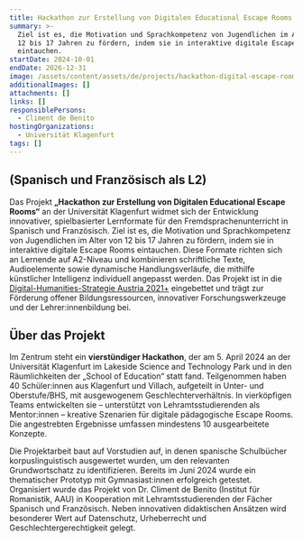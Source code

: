 ```yaml
---
title: Hackathon zur Erstellung von Digitalen Educational Escape Rooms
summary: >-
  Ziel ist es, die Motivation und Sprachkompetenz von Jugendlichen im Alter von
  12 bis 17 Jahren zu fördern, indem sie in interaktive digitale Escape Rooms
  eintauchen. 
startDate: 2024-10-01
endDate: 2026-12-31
image: /assets/content/assets/de/projects/hackathon-digital-escape-rooms/image.png
additionalImages: []
attachments: []
links: []
responsiblePersons:
  - Climent de Benito
hostingOrganizations:
  - Universität Klagenfurt
tags: []
---
```

## **(Spanisch und Französisch als L2)**

Das Projekt **„Hackathon zur Erstellung von Digitalen Educational Escape Rooms“** an der Universität Klagenfurt widmet sich der Entwicklung innovativer, spielbasierter Lernformate für den Fremdsprachenunterricht in Spanisch und Französisch. Ziel ist es, die Motivation und Sprachkompetenz von Jugendlichen im Alter von 12 bis 17 Jahren zu fördern, indem sie in interaktive digitale Escape Rooms eintauchen. Diese Formate richten sich an Lernende auf A2-Niveau und kombinieren schriftliche Texte, Audioelemente sowie dynamische Handlungsverläufe, die mithilfe künstlicher Intelligenz individuell angepasst werden. Das Projekt ist in die [Digital-Humanities-Strategie Austria 2021+](https://gams.uni-graz.at/o:clariah.dha-strategie-2021) eingebettet und trägt zur Förderung offener Bildungsressourcen, innovativer Forschungswerkzeuge und der Lehrer:innenbildung bei.

## Über das Projekt

Im Zentrum steht ein **vierstündiger Hackathon**, der am 5. April 2024 an der Universität Klagenfurt im Lakeside Science and Technology Park und in den Räumlichkeiten der „School of Education“ statt fand. Teilgenommen haben 40 Schüler:innen aus Klagenfurt und Villach, aufgeteilt in Unter- und Oberstufe/BHS, mit ausgewogenem Geschlechterverhältnis. In vierköpfigen Teams entwickelten sie – unterstützt von Lehramtsstudierenden als Mentor:innen – kreative Szenarien für digitale pädagogische Escape Rooms. Die angestrebten Ergebnisse umfassen mindestens 10 ausgearbeitete Konzepte.

Die Projektarbeit baut auf Vorstudien auf, in denen spanische Schulbücher korpuslinguistisch ausgewertet wurden, um den relevanten Grundwortschatz zu identifizieren. Bereits im Juni 2024 wurde ein thematischer Prototyp mit Gymnasiast:innen erfolgreich getestet. Organisiert wurde das Projekt von Dr. Climent de Benito (Institut für Romanistik, AAU) in Kooperation mit Lehramtsstudierenden der Fächer Spanisch und Französisch. Neben innovativen didaktischen Ansätzen wird besonderer Wert auf Datenschutz, Urheberrecht und Geschlechtergerechtigkeit gelegt.
